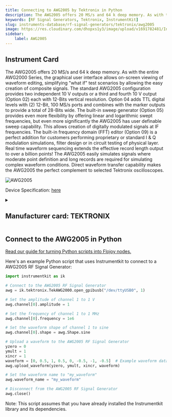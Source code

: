 ```yaml
---
title: Connecting to AWG2005 by Tektronix in Python
description: The AWG2005 offers 20 MS/s and 64 k deep memory. As with the entire AWG2000 Series, the graphical user interface allows on-screen viewing of waveform editing, simplifying "what if" test scenarios by allowing the easy creation of composite signals. The standard AWG2005 configuration provides two independent 10 V outputs or a third and fourth 10 V output (Option 02) each with 12-Bits vertical resolution. Option 04 adds TTL digital levels with (2) 12-Bit, 100 MS/s ports and combines with the marker outputs to provide a total of 28-Bits wide. The built-in sweep generator (Option 05) provides even more flexibility by offering linear and logarithmic swept frequencies, but even more significantly the AWG2005 has user definable sweep capability. This allows creation of digitally modulated signals at IF frequencies. The built-in frequency domain (FFT) editor (Option 09) is a perfect addition for customers performing proprietary or standard I & Q modulation simulations, filter design or in circuit testing of physical layer. Real time waveform sequencing extends the effective record length output to over a billion points! The AWG2005 easily simulates signals where moderate point definition and long records are required for simulating complex waveform conditions. Direct waveform transfer capability makes the AWG2005 the perfect complement to selected Tektronix oscilloscopes.
keywords: [RF Signal Generators, Tektronix, InstrumentKit] 
slug: instruments-database/rf-signal-generators/tektronix/awg2005 
image: https://res.cloudinary.com/dhopxs1y3/image/upload/v1691782481/Instruments/RF%20Signal%20Generator/AWG2005/AWG2005.jpg
sidebar:
    label: AWG2005 
---
```



## Instrument Card

The AWG2005 offers 20 MS/s and 64 k deep memory. As with the entire AWG2000 Series, the graphical user interface allows on-screen viewing of waveform editing, simplifying "what if" test scenarios by allowing the easy creation of composite signals. The standard AWG2005 configuration provides two independent 10 V outputs or a third and fourth 10 V output (Option 02) each with 12-Bits vertical resolution. Option 04 adds TTL digital levels with (2) 12-Bit, 100 MS/s ports and combines with the marker outputs to provide a total of 28-Bits wide. The built-in sweep generator (Option 05) provides even more flexibility by offering linear and logarithmic swept frequencies, but even more significantly the AWG2005 has user definable sweep capability. This allows creation of digitally modulated signals at IF frequencies. The built-in frequency domain (FFT) editor (Option 09) is a perfect addition for customers performing proprietary or standard I & Q modulation simulations, filter design or in circuit testing of physical layer. Real time waveform sequencing extends the effective record length output to over a billion points! The AWG2005 easily simulates signals where moderate point definition and long records are required for simulating complex waveform conditions. Direct waveform transfer capability makes the AWG2005 the perfect complement to selected Tektronix oscilloscopes.

![AWG2005](https://res.cloudinary.com/dhopxs1y3/image/upload/v1691782481/Instruments/RF%20Signal%20Generator/AWG2005/AWG2005.jpg)

Device Specification: [here](https://download.tek.com/datasheet/76W_10020_2_1.pdf)

<details style={{ marginTop: "15px"}}>
<summary><h2 style={{display:'inline'}}>Manufacturer card: TEKTRONIX</h2></summary>

![TEKTRONIX](https://res.cloudinary.com/dhopxs1y3/image/upload/v1692806108/Instruments/Vendor%20Logos/Tektronix.png)

Tektronix, Inc., historically widely known as Tek, is an American company best known for manufacturing test and measurement devices such as [oscilloscopes](https://en.wikipedia.org/wiki/Oscilloscope), [logic analyzers](https://en.wikipedia.org/wiki/Logic_analyzer), and video and mobile test protocol equipment.

- Headquarters: USA
- Yearly Revenue (millions, USD): 5800
- Vendor Website: [here](https://www.tek.com/en)

</details>


<FeaturedInstrumentVideo category="RF_SIGNAL_GENERATORS" />

## Connect to the AWG2005 in Python

[Read our guide for turning Python scripts into Flojoy nodes.](https://docs.flojoy.ai/contribution/blocks/custom-flojoy-block/)



<Tabs>
<TabItem value="Flojoy" label="Flojoy" className="flojoy-instrument-tabs">

<SectionsCard category="RF_SIGNAL_GENERATORS" manufacturer="Tektronix"></SectionsCard>

</TabItem>
<TabItem value="InstrumentKit" label="InstrumentKit">

Here's an example Python script that uses Instrumentkit to connect to a AWG2005 RF Signal Generator:

```python
import instrumentkit as ik

# Connect to the AWG2005 RF Signal Generator
awg = ik.tektronix.TekAWG2000.open_gpibusb("/dev/ttyUSB0", 1)

# Set the amplitude of channel 1 to 1 V
awg.channel[0].amplitude = 1

# Set the frequency of channel 1 to 1 MHz
awg.channel[0].frequency = 1e6

# Set the waveform shape of channel 1 to sine
awg.channel[0].shape = awg.Shape.sine

# Upload a waveform to the AWG2005 RF Signal Generator
yzero = 0
ymult = 1
xincr = 1
waveform = [0, 0.5, 1, 0.5, 0, -0.5, -1, -0.5]  # Example waveform data
awg.upload_waveform(yzero, ymult, xincr, waveform)

# Set the waveform name to "my_waveform"
awg.waveform_name = "my_waveform"

# Disconnect from the AWG2005 RF Signal Generator
awg.close()
```

Note: This script assumes that you have already installed the Instrumentkit library and its dependencies.

</TabItem>
</Tabs>